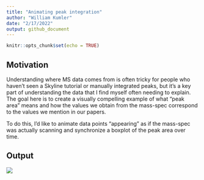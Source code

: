 ```yaml
---
title: "Animating peak integration"
author: "William Kumler"
date: "2/17/2022"
output: github_document
---
```


```r
knitr::opts_chunk$set(echo = TRUE)
```

## Motivation

Understanding where MS data comes from is often tricky for people who haven't seen a Skyline tutorial or manually integrated peaks, but it's a key part of understanding the data that I find myself often needing to explain. The goal here is to create a visually compelling example of what "peak area" means and how the values we obtain from the mass-spec correspond to the values we mention in our papers.

To do this, I'd like to animate data points "appearing" as if the mass-spec was actually scanning and synchronize a boxplot of the peak area over time.

## Output

![](peak_area_anim.gif)
